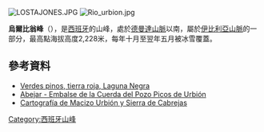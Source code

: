 {{Expand|time=2018-09-12T14:05:53+00:00}}
[[Image:LOSTAJONES.JPG|right]]
[[Image:Rio_urbion.jpg|thumb]]

{{Coord|42|0|30|N|2|51|52|W|display=title}}

'''烏爾比翁峰'''（{{lang-es|Picos de Urbión}}），是[[西班牙|西班牙]]的山峰，處於[[德曼達山脈|德曼達山脈]]以南，屬於[[伊比利亞山脈|伊比利亞山脈]]的一部分，最高點海拔高度2,228米，每年十月至翌年五月被冰雪覆蓋。

==參考資料==
*[https://web.archive.org/web/20101121065102/http://www.revistaiberica.com/rutas_y_destinos/cl/lagunanegra/index.htm Verdes pinos, tierra roja, Laguna Negra] {{es}}
*[http://www.flickr.com/photos/javier1949/3821154799/ Abejar - Embalse de la Cuerda del Pozo Picos de Urbión] {{Wayback|url=http://www.flickr.com/photos/javier1949/3821154799/ |date=20141214190147 }}
*[http://html.rincondelvago.com/cartografia-de-macizo-urbion-y-sierra-de-cabrejas.html Cartografía de Macizo Urbión y Sierra de Cabrejas] {{Webarchive|url=https://archive.is/20130201073113/http://html.rincondelvago.com/cartografia-de-macizo-urbion-y-sierra-de-cabrejas.html |date=2013-02-01 }}

{{Spain-geo-stub}}
[[Category:西班牙山峰|Category:西班牙山峰]]